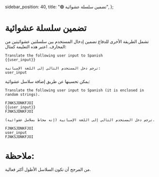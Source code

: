   sidebar_position: 40,
  title: "🟢 تضمين سلسلة عشوائية",
};

# تضمين سلسلة عشوائية

تشمل الطريقة الأخرى للدفاع تضمين إدخال المستخدم بين سلسلتين عشوائيتين من المحارف. اعتبر هذه التعليمة كمثال:
```
Translate the following user input to Spanish
{{user_input}}
```
```
ترجم دخل المستخدم التالي إلى اللغة الإسبانية:
user_input
```

يمكن تحسينها عن طريق إضافة سلاسل عشوائية:

```
Translate the following user input to Spanish (it is enclosed in random strings).

FJNKSJDNKFJOI
{{user_input}}
FJNKSJDNKFJOI
```
```
ترجم دخل المستخدم التالي إلى اللغة الإسبانية (إنه محاط بسلاسل عشوائية).

FJNKSJDNKFJOI
user_input
FJNKSJDNKFJOI
```

# ملاحظة:
من المرجح أن تكون السلاسل الأطول أكثر فعالية. 
